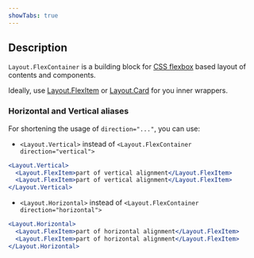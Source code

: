 ```yaml
---
showTabs: true
---
```


## Description

`Layout.FlexContainer` is a building block for [CSS flexbox](https://developer.mozilla.org/en-US/docs/Web/CSS/CSS_flexible_box_layout) based layout of contents and components.

Ideally, use [Layout.FlexItem](/uilib/components/layout/FlexItem) or [Layout.Card](/uilib/components/layout/Card) for you inner wrappers.

### Horizontal and Vertical aliases

For shortening the usage of `direction="..."`, you can use:

- `<Layout.Vertical>` instead of `<Layout.FlexContainer direction="vertical">`

```jsx
<Layout.Vertical>
  <Layout.FlexItem>part of vertical alignment</Layout.FlexItem>
  <Layout.FlexItem>part of vertical alignment</Layout.FlexItem>
</Layout.Vertical>
```

- `<Layout.Horizontal>` instead of `<Layout.FlexContainer direction="horizontal">`

```jsx
<Layout.Horizontal>
  <Layout.FlexItem>part of horizontal alignment</Layout.FlexItem>
  <Layout.FlexItem>part of horizontal alignment</Layout.FlexItem>
</Layout.Horizontal>
```

